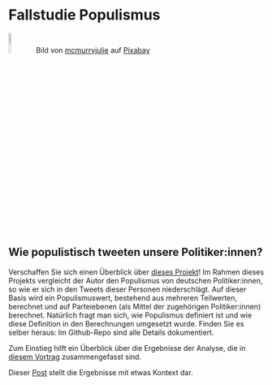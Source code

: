 # Fallstudie Populismus 



![Text als Datenbasis prädiktiver Modelle](img/text-mining-1476780_640.png){width=10%}
Bild von <a href="https://pixabay.com/de/users/mcmurryjulie-2375405/?utm_source=link-attribution&amp;utm_medium=referral&amp;utm_campaign=image&amp;utm_content=1476780">mcmurryjulie</a> auf <a href="https://pixabay.com/de//?utm_source=link-attribution&amp;utm_medium=referral&amp;utm_campaign=image&amp;utm_content=1476780">Pixabay</a>



## Wie populistisch tweeten unsere Politiker:innen?


Verschaffen Sie sich einen Überblick über [dieses Projekt](https://github.com/sebastiansauer/polits_tweet_mining)!
Im Rahmen dieses Projekts vergleicht der Autor den Populismus von deutschen Politiker:innen, so wie er sich in den Tweets dieser Personen niederschlägt. Auf dieser Basis wird ein Populismuswert, bestehend aus mehreren Teilwerten, berechnet und auf Parteiebenen (als Mittel der zugehörigen Politiker:innen) berechnet.
Natürlich fragt man sich, wie Populismus definiert ist und wie diese Definition in den Berechnungen umgesetzt wurde.
Finden Sie es selber heraus: Im Github-Repo sind alle Details dokumentiert.




Zum Einstieg hilft ein Überblick über die Ergebnisse der Analyse, die in [diesem Vortrag](https://data-se.netlify.app/slides/populist-twitter/populist-twitter-dgps2018.html#1) zusammengefasst sind.


Dieser [Post](https://data-se.netlify.app/2017/11/01/afd01/) stellt die Ergebnisse mit etwas Kontext dar.

